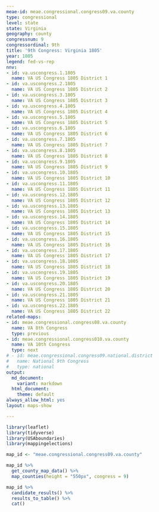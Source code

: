 ```yaml
---
meae-id: meae.congressional.congress09.va.county
type: congressional
level: state
state: Virginia
geography: county
congressnum: 9
congressordinal: 9th
title: '9th Congress: Virginia 1805'
year: 1805
legend: fed-vs-rep
nnv:
- id: va.uscongress.1.1805
  name: VA US Congress 1805 District 1
- id: va.uscongress.2.1805
  name: VA US Congress 1805 District 2
- id: va.uscongress.3.1805
  name: VA US Congress 1805 District 3
- id: va.uscongress.4.1805
  name: VA US Congress 1805 District 4
- id: va.uscongress.5.1805
  name: VA US Congress 1805 District 5
- id: va.uscongress.6.1805
  name: VA US Congress 1805 District 6
- id: va.uscongress.7.1805
  name: VA US Congress 1805 District 7
- id: va.uscongress.8.1805
  name: VA US Congress 1805 District 8
- id: va.uscongress.9.1805
  name: VA US Congress 1805 District 9
- id: va.uscongress.10.1805
  name: VA US Congress 1805 District 10
- id: va.uscongress.11.1805
  name: VA US Congress 1805 District 11
- id: va.uscongress.12.1805
  name: VA US Congress 1805 District 12
- id: va.uscongress.13.1805
  name: VA US Congress 1805 District 13
- id: va.uscongress.14.1805
  name: VA US Congress 1805 District 14
- id: va.uscongress.15.1805
  name: VA US Congress 1805 District 15
- id: va.uscongress.16.1805
  name: VA US Congress 1805 District 16
- id: va.uscongress.17.1805
  name: VA US Congress 1805 District 17
- id: va.uscongress.18.1805
  name: VA US Congress 1805 District 18
- id: va.uscongress.19.1805
  name: VA US Congress 1805 District 19
- id: va.uscongress.20.1805
  name: VA US Congress 1805 District 20
- id: va.uscongress.21.1805
  name: VA US Congress 1805 District 21
- id: va.uscongress.22.1805
  name: VA US Congress 1805 District 22
related-maps:
- id: meae.congressional.congress08.va.county
  name: VA 8th Congress
  type: previous
- id: meae.congressional.congress010.va.county
  name: VA 10th Congress
  type: next
# - id: meae.congressional.congress09.national.district
#   name: National 9th Congress
#   type: national
output:
  md_document:
    variant: markdown
  html_document:
    theme: default
always_allow_html: yes
layout: maps-show

---
```


```r
library(leaflet)
library(tidyverse)
library(USAboundaries)
library(mappingelections)

map_id <- "meae.congressional.congress09.va.county"
```

<div class="map">

```r
map_id %>%
  get_county_map_data() %>%
  map_counties(height = "550px", congress = 9)
```

</div>

<div class="results-table">

```r
map_id %>%
  candidate_results() %>%
  results_to_table() %>%
  cat()
```

</div>
